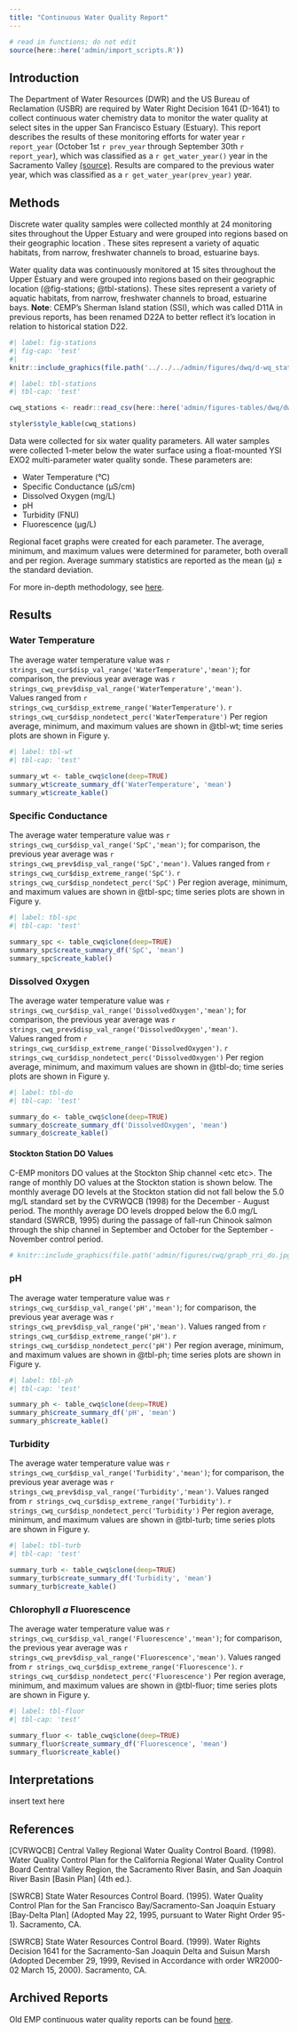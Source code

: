 ```yaml
---
title: "Continuous Water Quality Report"
---
```


```r
# read in functions; do not edit
source(here::here('admin/import_scripts.R'))
```

## Introduction

The Department of Water Resources (DWR) and the US Bureau of Reclamation (USBR) are required by Water Right Decision 1641 (D-1641) to collect continuous water chemistry data to monitor the water quality at select sites in the upper San Francisco Estuary (Estuary). This report describes the results of these monitoring efforts for water year `r report_year` (October 1st `r prev_year` through September 30th `r report_year`), which was classified as a `r get_water_year()` year in the Sacramento Valley [(source)](https://cdec.water.ca.gov/reportapp/javareports?name=WSIHIST). Results are compared to the previous water year, which was classified as a `r get_water_year(prev_year)` year.

## Methods

Discrete water quality samples were collected monthly at 24 monitoring sites throughout the Upper Estuary and were grouped into regions based on their geographic location . These sites represent a variety of aquatic habitats, from narrow, freshwater channels to broad, estuarine bays.

Water quality data was continuously monitored at 15 sites throughout the Upper Estuary and were grouped into regions based on their geographic location (@fig-stations; @tbl-stations). These sites represent a variety of aquatic habitats, from narrow, freshwater channels to broad, estuarine bays. **Note**: CEMP's Sherman Island station (SSI), which was called D11A in previous reports, has been renamed D22A to better reflect it's location in relation to historical station D22.

```r
#| label: fig-stations
#| fig-cap: 'test'
#| 
knitr::include_graphics(file.path('../../../admin/figures/dwq/d-wq_station_map.jpg'))
```

```r
#| label: tbl-stations
#| tbl-cap: 'test'

cwq_stations <- readr::read_csv(here::here('admin/figures-tables/dwq/dwq-stations.csv'))

styler$style_kable(cwq_stations)
```

Data were collected for six water quality parameters. All water samples were collected 1-meter below the water surface using a float-mounted YSI EXO2 multi-parameter water quality sonde. These parameters are:

-   Water Temperature (°C)
-   Specific Conductance (μS/cm)
-   Dissolved Oxygen (mg/L)
-   pH
-   Turbidity (FNU)
-   Fluorescence (μg/L)

Regional facet graphs were created for each parameter.  The average, minimum, and maximum values were determined for parameter, both overall and per region. Average summary statistics are reported as the mean (μ) ± the standard deviation.

For more in-depth methodology, see [here](https://portal.edirepository.org/nis/metadataviewer?packageid=edi.1320.6).

## Results

### Water Temperature

The average water temperature value was `r strings_cwq_cur$disp_val_range('WaterTemperature','mean')`; for comparison, the previous year average was `r strings_cwq_prev$disp_val_range('WaterTemperature','mean')`. Values ranged from `r strings_cwq_cur$disp_extreme_range('WaterTemperature')`. `r strings_cwq_cur$disp_nondetect_perc('WaterTemperature')` Per region average, minimum, and maximum values are shown in @tbl-wt; time series plots are shown in Figure y.

```r
#| label: tbl-wt
#| tbl-cap: 'test'
 
summary_wt <- table_cwq$clone(deep=TRUE)
summary_wt$create_summary_df('WaterTemperature', 'mean')
summary_wt$create_kable()
```

### Specific Conductance

The average water temperature value was `r strings_cwq_cur$disp_val_range('SpC','mean')`; for comparison, the previous year average was `r strings_cwq_prev$disp_val_range('SpC','mean')`. Values ranged from `r strings_cwq_cur$disp_extreme_range('SpC')`. `r strings_cwq_cur$disp_nondetect_perc('SpC')` Per region average, minimum, and maximum values are shown in @tbl-spc; time series plots are shown in Figure y.

```r
#| label: tbl-spc
#| tbl-cap: 'test'

summary_spc <- table_cwq$clone(deep=TRUE)
summary_spc$create_summary_df('SpC', 'mean')
summary_spc$create_kable()
```

### Dissolved Oxygen

The average water temperature value was `r strings_cwq_cur$disp_val_range('DissolvedOxygen','mean')`; for comparison, the previous year average was `r strings_cwq_prev$disp_val_range('DissolvedOxygen','mean')`. Values ranged from `r strings_cwq_cur$disp_extreme_range('DissolvedOxygen')`. `r strings_cwq_cur$disp_nondetect_perc('DissolvedOxygen')` Per region average, minimum, and maximum values are shown in @tbl-do; time series plots are shown in Figure y.

```r
#| label: tbl-do
#| tbl-cap: 'test'

summary_do <- table_cwq$clone(deep=TRUE)
summary_do$create_summary_df('DissolvedOxygen', 'mean')
summary_do$create_kable()
```

#### Stockton Station DO Values

C-EMP monitors DO values at the Stockton Ship channel \<etc etc\>. The range of monthly DO values at the Stockton station is shown below. The monthly average DO levels at the Stockton station did not fall below the 5.0 mg/L standard set by the CVRWQCB (1998) for the December - August period. The monthly average DO levels dropped below the 6.0 mg/L standard (SWRCB, 1995) during the passage of fall-run Chinook salmon through the ship channel in September and October for the September - November control period.

```r
# knitr::include_graphics(file.path('admin/figures/cwq/graph_rri_do.jpg'))
```

### pH

The average water temperature value was `r strings_cwq_cur$disp_val_range('pH','mean')`; for comparison, the previous year average was `r strings_cwq_prev$disp_val_range('pH','mean')`. Values ranged from `r strings_cwq_cur$disp_extreme_range('pH')`. `r strings_cwq_cur$disp_nondetect_perc('pH')` Per region average, minimum, and maximum values are shown in @tbl-ph; time series plots are shown in Figure y.

```r
#| label: tbl-ph
#| tbl-cap: 'test'

summary_ph <- table_cwq$clone(deep=TRUE)
summary_ph$create_summary_df('pH', 'mean')
summary_ph$create_kable()
```

### Turbidity

The average water temperature value was `r strings_cwq_cur$disp_val_range('Turbidity','mean')`; for comparison, the previous year average was `r strings_cwq_prev$disp_val_range('Turbidity','mean')`. Values ranged from `r strings_cwq_cur$disp_extreme_range('Turbidity')`. `r strings_cwq_cur$disp_nondetect_perc('Turbidity')` Per region average, minimum, and maximum values are shown in @tbl-turb; time series plots are shown in Figure y.

```r
#| label: tbl-turb
#| tbl-cap: 'test'

summary_turb <- table_cwq$clone(deep=TRUE)
summary_turb$create_summary_df('Turbidity', 'mean')
summary_turb$create_kable()
```

### Chlorophyll *a* Fluorescence

The average water temperature value was `r strings_cwq_cur$disp_val_range('Fluorescence','mean')`; for comparison, the previous year average was `r strings_cwq_prev$disp_val_range('Fluorescence','mean')`. Values ranged from `r strings_cwq_cur$disp_extreme_range('Fluorescence')`. `r strings_cwq_cur$disp_nondetect_perc('Fluorescence')` Per region average, minimum, and maximum values are shown in @tbl-fluor; time series plots are shown in Figure y.

```r
#| label: tbl-fluor
#| tbl-cap: 'test'

summary_fluor <- table_cwq$clone(deep=TRUE)
summary_fluor$create_summary_df('Fluorescence', 'mean')
summary_fluor$create_kable()
```

## Interpretations

insert text here

## References

[CVRWQCB] Central Valley Regional Water Quality Control Board. (1998). Water Quality Control Plan for the California Regional Water Quality Control Board Central Valley Region, the Sacramento River Basin, and San Joaquin River Basin [Basin Plan] (4th ed.).

[SWRCB] State Water Resources Control Board. (1995). Water Quality Control Plan for the San Francisco Bay/Sacramento-San Joaquin Estuary [Bay-Delta Plan] (Adopted May 22, 1995, pursuant to Water Right Order 95-1). Sacramento, CA.

[SWRCB] State Water Resources Control Board. (1999). Water Rights Decision 1641 for the Sacramento-San Joaquin Delta and Suisun Marsh (Adopted December 29, 1999, Revised in Accordance with order WR2000-02 March 15, 2000). Sacramento, CA.

## Archived Reports

Old EMP continuous water quality reports can be found [here](https://github.com/emp-dwr/emp-website/tree/gh-pages/admin/archive/c-wq).